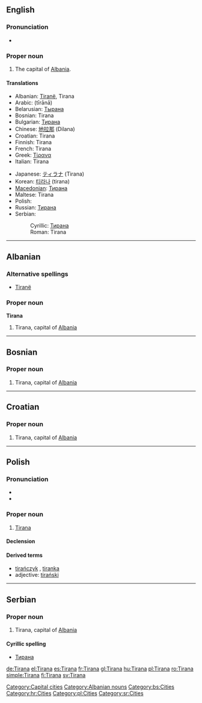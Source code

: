 {{wikipedia}}
==English==

===Pronunciation===
* {{rhymes|ɑːnə}}

===Proper noun===
{{infl|en|proper noun}}

# The capital of [[Albania]].

====Translations====
{{top}}
* Albanian: [[Tiranë]], Tirana
* Arabic: {{Arab|[[تيرانا]]}} (tīrānā)
* Belarusian: [[Тырана]]
* Bosnian: Tirana {{f}}
* Bulgarian: [[Тирана]]
* Chinese: [[地拉那]] (Dilana)
* Croatian: Tirana {{f}}
* Finnish: Tirana
* French: Tirana
* Greek: [[Τίρανα]]
* Italian: Tirana
{{mid}}
* Japanese: [[ティラナ]] (Tirana)
* Korean: [[티라나]] (tirana)
* [[Macedonian]]: [[Тирана]] {{f}}
* Maltese: Tirana
* Polish: {{l|pl|Tirana}} {{f}}
* Russian: [[Тирана]] {{f}}
* Serbian:
*: Cyrillic: [[Тирана]] {{f}}
*: Roman: Tirana {{f}}
{{bottom}}

[[Category:Capital cities]]

----

==Albanian==

===Alternative spellings===
* [[Tiranë]]

===Proper noun===
'''Tirana'''

# Tirana, capital of [[Albania]]

[[Category:Albanian nouns]]

----

==Bosnian==

===Proper noun===
{{infl|bs|proper noun|g=f}}

# Tirana, capital of [[Albania]]

[[Category:bs:Cities]]

----

==Croatian==

===Proper noun===
{{infl|hr|proper noun|g=f}}

# Tirana, capital of [[Albania]]

[[Category:hr:Cities]]
----
==Polish==

===Pronunciation===
* {{IPA|/t̪iˈran̪a/|lang=pl}}
* {{audio|Pl-Tirana.ogg|audio}}

===Proper noun===
{{infl|pl|proper noun|g=f}}

# [[#English|Tirana]]

====Declension====
{{pl-decl-noun-sing
|Tirana
|Tirany
|Tiranie
|Tiranę
|Tiraną
|Tiranie
|Tirano
}}

====Derived terms====
*[[tirańczyk]] {{m}}, [[tiranka]] {{f}}
*adjective: [[tirański]]

[[Category:pl:Cities]]

----

==Serbian==

===Proper noun===
{{infl|sv|proper noun|g=f}}

# Tirana, capital of [[Albania]]

====Cyrillic spelling====
* [[Тирана#Serbian|Тирана]]

[[Category:sr:Cities]]

[[de:Tirana]]
[[el:Tirana]]
[[es:Tirana]]
[[fr:Tirana]]
[[gl:Tirana]]
[[hu:Tirana]]
[[pl:Tirana]]
[[ro:Tirana]]
[[simple:Tirana]]
[[fi:Tirana]]
[[sv:Tirana]]